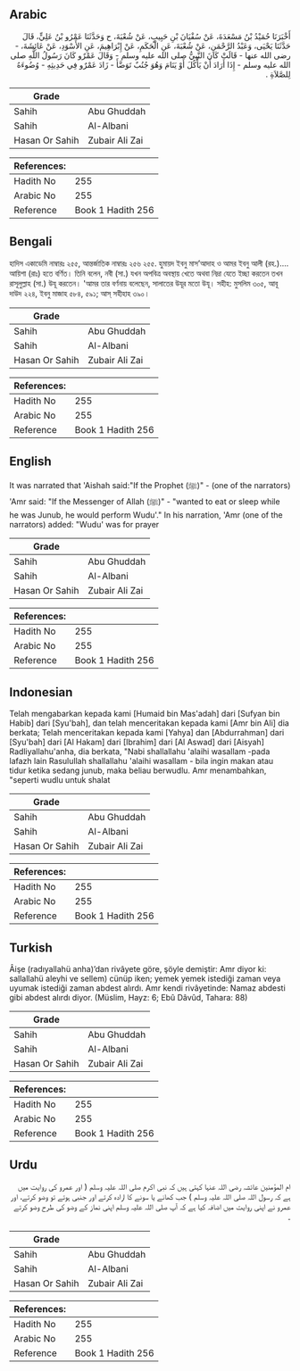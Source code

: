## Arabic


<div dir="rtl" lang="ar" style={{fontSize:'larger',backgroundColor:'#f8f9fa',padding:20}}>
أَخْبَرَنَا حُمَيْدُ بْنُ مَسْعَدَةَ، عَنْ سُفْيَانَ بْنِ حَبِيبٍ، عَنْ شُعْبَةَ، ح وَحَدَّثَنَا عَمْرُو بْنُ عَلِيٍّ، قَالَ حَدَّثَنَا يَحْيَى، وَعَبْدُ الرَّحْمَنِ، عَنْ شُعْبَةَ، عَنِ الْحَكَمِ، عَنْ إِبْرَاهِيمَ، عَنِ الأَسْوَدِ، عَنْ عَائِشَةَ، - رضى الله عنها - قَالَتْ كَانَ النَّبِيُّ صلى الله عليه وسلم - وَقَالَ عَمْرٌو كَانَ رَسُولُ اللَّهِ صلى الله عليه وسلم - إِذَا أَرَادَ أَنْ يَأْكُلَ أَوْ يَنَامَ وَهُوَ جُنُبٌ تَوَضَّأَ - زَادَ عَمْرٌو فِي حَدِيثِهِ - وُضُوءَهُ لِلصَّلاَةِ ‏.‏
</div>
<div style={{backgroundColor:'#f8f9fa',padding:20, marginBottom: 10}}><table> <thead> <tr> <th>Grade</th> <th></th> </tr> </thead> <tbody> <tr><td>Sahih</td><td>Abu Ghuddah</td></tr><tr><td>Sahih</td><td>Al-Albani</td></tr><tr><td>Hasan Or Sahih</td><td>Zubair Ali Zai</td></tr></tbody></table><table> <thead> <tr> <th>References:</th> <th></th> </tr> </thead> <tbody><tr><td>Hadith No</td><td>255</td></tr><tr><td>Arabic No</td><td>255</td></tr><tr><td>Reference</td><td>Book 1 Hadith 256</td></tr></tbody></table></div>

## Bengali


<div dir="ltr" lang="bn" style={{fontSize:'larger',backgroundColor:'#f8f9fa',padding:20}}>
হাদিস একাডেমি নাম্বারঃ ২৫৫, আন্তর্জাতিক নাম্বারঃ ২৫৬ ২৫৫. হুমায়দ ইবনু মাস’আদাহ ও আমর ইবনু আলী (রহ.)…. আয়িশা (রাঃ) হতে বর্ণিত। তিনি বলেন, নবী (সা.) যখন অপবিত্র অবস্থায় খেতে অথবা নিদ্রা যেতে ইচ্ছা করতেন তখন রাসূলুল্লাহ (সা.) উযূ করতেন। 'আমর তার বর্ণনায় বলেছেন, সালাতের উযূর মতো উযূ। সহীহ: মুসলিম ৩০৫, আবূ দাউদ ২২৪, ইবনু মাজাহ ৫৮৪, ৫৯১; আস্ সহীহাহ ৩৯০।
</div>
<div style={{backgroundColor:'#f8f9fa',padding:20, marginBottom: 10}}><table> <thead> <tr> <th>Grade</th> <th></th> </tr> </thead> <tbody> <tr><td>Sahih</td><td>Abu Ghuddah</td></tr><tr><td>Sahih</td><td>Al-Albani</td></tr><tr><td>Hasan Or Sahih</td><td>Zubair Ali Zai</td></tr></tbody></table><table> <thead> <tr> <th>References:</th> <th></th> </tr> </thead> <tbody><tr><td>Hadith No</td><td>255</td></tr><tr><td>Arabic No</td><td>255</td></tr><tr><td>Reference</td><td>Book 1 Hadith 256</td></tr></tbody></table></div>

## English


<div dir="ltr" lang="en" style={{fontSize:'larger',backgroundColor:'#f8f9fa',padding:20}}>
It was narrated that 'Aishah said:"If the Prophet (ﷺ)" - (one of the narrators) 'Amr said: "If the Messenger of Allah (ﷺ)" - "wanted to eat or sleep while he was Junub, he would perform Wudu'." In his narration, 'Amr (one of the narrators) added: "Wudu' was for prayer
</div>
<div style={{backgroundColor:'#f8f9fa',padding:20, marginBottom: 10}}><table> <thead> <tr> <th>Grade</th> <th></th> </tr> </thead> <tbody> <tr><td>Sahih</td><td>Abu Ghuddah</td></tr><tr><td>Sahih</td><td>Al-Albani</td></tr><tr><td>Hasan Or Sahih</td><td>Zubair Ali Zai</td></tr></tbody></table><table> <thead> <tr> <th>References:</th> <th></th> </tr> </thead> <tbody><tr><td>Hadith No</td><td>255</td></tr><tr><td>Arabic No</td><td>255</td></tr><tr><td>Reference</td><td>Book 1 Hadith 256</td></tr></tbody></table></div>

## Indonesian


<div dir="ltr" lang="id" style={{fontSize:'larger',backgroundColor:'#f8f9fa',padding:20}}>
Telah mengabarkan kepada kami [Humaid bin Mas'adah] dari [Sufyan bin Habib] dari [Syu'bah], dan telah menceritakan kepada kami [Amr bin Ali] dia berkata; Telah menceritakan kepada kami [Yahya] dan [Abdurrahman] dari [Syu'bah] dari [Al Hakam] dari [Ibrahim] dari [Al Aswad] dari [Aisyah] Radliyallahu'anha, dia berkata, "Nabi shallallahu 'alaihi wasallam -pada lafazh lain Rasulullah shallallahu 'alaihi wasallam - bila ingin makan atau tidur ketika sedang junub, maka beliau berwudlu. Amr menambahkan, "seperti wudlu untuk shalat
</div>
<div style={{backgroundColor:'#f8f9fa',padding:20, marginBottom: 10}}><table> <thead> <tr> <th>Grade</th> <th></th> </tr> </thead> <tbody> <tr><td>Sahih</td><td>Abu Ghuddah</td></tr><tr><td>Sahih</td><td>Al-Albani</td></tr><tr><td>Hasan Or Sahih</td><td>Zubair Ali Zai</td></tr></tbody></table><table> <thead> <tr> <th>References:</th> <th></th> </tr> </thead> <tbody><tr><td>Hadith No</td><td>255</td></tr><tr><td>Arabic No</td><td>255</td></tr><tr><td>Reference</td><td>Book 1 Hadith 256</td></tr></tbody></table></div>

## Turkish


<div dir="ltr" lang="tr" style={{fontSize:'larger',backgroundColor:'#f8f9fa',padding:20}}>
Âişe (radıyallahü anha)’dan rivâyete göre, şöyle demiştir: Amr diyor ki: sallallahü aleyhi ve sellem) cünüp iken; yemek yemek istediği zaman veya uyumak istediği zaman abdest alırdı. Amr kendi rivâyetinde: Namaz abdesti gibi abdest alırdı diyor. (Müslim, Hayz: 6; Ebû Dâvûd, Tahara: 88)
</div>
<div style={{backgroundColor:'#f8f9fa',padding:20, marginBottom: 10}}><table> <thead> <tr> <th>Grade</th> <th></th> </tr> </thead> <tbody> <tr><td>Sahih</td><td>Abu Ghuddah</td></tr><tr><td>Sahih</td><td>Al-Albani</td></tr><tr><td>Hasan Or Sahih</td><td>Zubair Ali Zai</td></tr></tbody></table><table> <thead> <tr> <th>References:</th> <th></th> </tr> </thead> <tbody><tr><td>Hadith No</td><td>255</td></tr><tr><td>Arabic No</td><td>255</td></tr><tr><td>Reference</td><td>Book 1 Hadith 256</td></tr></tbody></table></div>

## Urdu


<div dir="rtl" lang="ur" style={{fontSize:'larger',backgroundColor:'#f8f9fa',padding:20}}>
ام المؤمنین عائشہ رضی اللہ عنہا کہتی ہیں کہ نبی اکرم صلی اللہ علیہ وسلم ( اور عمرو کی روایت میں ہے کہ رسول اللہ صلی اللہ علیہ وسلم ) جب کھانے یا سونے کا ارادہ کرتے اور جنبی ہوتے تو وضو کرتے، اور عمرو نے اپنی روایت میں اضافہ کیا ہے کہ آپ صلی اللہ علیہ وسلم اپنی نماز کے وضو کی طرح وضو کرتے ۔
</div>
<div style={{backgroundColor:'#f8f9fa',padding:20, marginBottom: 10}}><table> <thead> <tr> <th>Grade</th> <th></th> </tr> </thead> <tbody> <tr><td>Sahih</td><td>Abu Ghuddah</td></tr><tr><td>Sahih</td><td>Al-Albani</td></tr><tr><td>Hasan Or Sahih</td><td>Zubair Ali Zai</td></tr></tbody></table><table> <thead> <tr> <th>References:</th> <th></th> </tr> </thead> <tbody><tr><td>Hadith No</td><td>255</td></tr><tr><td>Arabic No</td><td>255</td></tr><tr><td>Reference</td><td>Book 1 Hadith 256</td></tr></tbody></table></div>